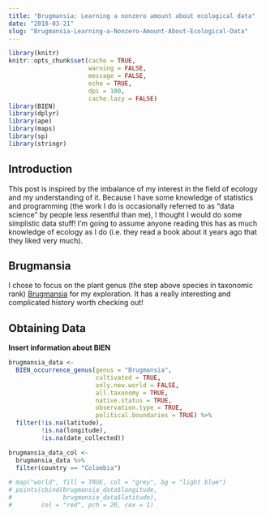 ```yaml
---
title: "Brugmansia: Learning a nonzero amount about ecological data"
date: "2018-03-21"
slug: "Brugmansia-Learning-a-Nonzero-Amount-About-Ecological-Data"
---
```



```r
library(knitr)
knitr::opts_chunk$set(cache = TRUE, 
                      warning = FALSE, 
                      message = FALSE, 
                      echo = TRUE, 
                      dpi = 180, 
                      cache.lazy = FALSE)
library(BIEN)
library(dplyr)
library(ape)
library(maps)
library(sp)
library(stringr)
```


## Introduction
This post is inspired by the imbalance of my interest in the field of ecology and my understanding of it. Because I have some knowledge of statistics and programming (the work I do is occasionally referred to as "data science" by people less resentful than me), I thought I would do some simplistic data stuff! I'm going to assume anyone reading this has as much knowledge of ecology as I do (i.e. they read a book about it years ago that they liked very much).

## Brugmansia
I chose to focus on the plant genus (the step above species in taxonomic rank) [Brugmansia](https://en.wikipedia.org/wiki/Brugmansia) for my exploration. It has a really interesting and complicated history worth checking out!

## Obtaining Data
**Insert information about BIEN**
  
``` r
brugmansia_data <- 
  BIEN_occurrence_genus(genus = "Brugmansia",
                        cultivated = TRUE,
                        only.new.world = FALSE,
                        all.taxonomy = TRUE,
                        native.status = TRUE,
                        observation.type = TRUE,
                        political.boundaries = TRUE) %>% 
  filter(!is.na(latitude),
         !is.na(longitude),
         !is.na(date_collected))

brugmansia_data_col <-
  brugmansia_data %>% 
  filter(country == "Colombia")

# map("world", fill = TRUE, col = "grey", bg = "light blue")
# points(cbind(brugmansia_data$longitude,
#              brugmansia_data$latitude),
#        col = "red", pch = 20, cex = 1)

```
